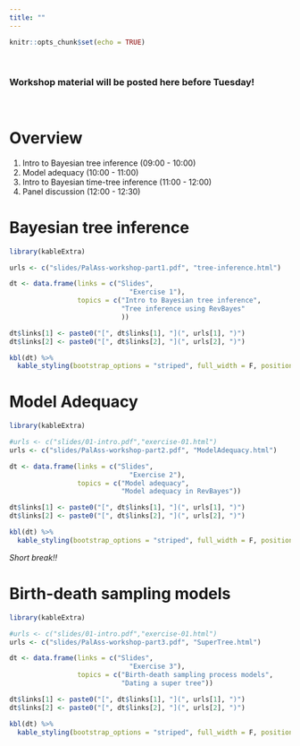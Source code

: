 ```yaml
---
title: ""
---
```


```r
knitr::opts_chunk$set(echo = TRUE)
```

\

### Workshop material will be posted here before Tuesday!

\

# Overview

1. Intro to Bayesian tree inference (09:00 - 10:00)
2. Model adequacy (10:00 - 11:00)
3. Intro to Bayesian time-tree inference (11:00 - 12:00)
4. Panel discussion (12:00 - 12:30)

# Bayesian tree inference

```r
library(kableExtra)

urls <- c("slides/PalAss-workshop-part1.pdf", "tree-inference.html")

dt <- data.frame(links = c("Slides", 
                              "Exercise 1"),
                 topics = c("Intro to Bayesian tree inference", 
                            "Tree inference using RevBayes"
                            ))

dt$links[1] <- paste0("[", dt$links[1], "](", urls[1], ")")
dt$links[2] <- paste0("[", dt$links[2], "](", urls[2], ")")

kbl(dt) %>%
  kable_styling(bootstrap_options = "striped", full_width = F, position = "left")

```

# Model Adequacy

```r
library(kableExtra)

#urls <- c("slides/01-intro.pdf","exercise-01.html")
urls <- c("slides/PalAss-workshop-part2.pdf", "ModelAdequacy.html")

dt <- data.frame(links = c("Slides", 
                              "Exercise 2"),
                 topics = c("Model adequacy",
                            "Model adequacy in RevBayes"))

dt$links[1] <- paste0("[", dt$links[1], "](", urls[1], ")")
dt$links[2] <- paste0("[", dt$links[2], "](", urls[2], ")")

kbl(dt) %>%
  kable_styling(bootstrap_options = "striped", full_width = F, position = "left")

```

*Short break!!*

# Birth-death sampling models

```r
library(kableExtra)

#urls <- c("slides/01-intro.pdf","exercise-01.html")
urls <- c("slides/PalAss-workshop-part3.pdf", "SuperTree.html")

dt <- data.frame(links = c("Slides", 
                              "Exercise 3"),
                 topics = c("Birth-death sampling process models",
                            "Dating a super tree"))

dt$links[1] <- paste0("[", dt$links[1], "](", urls[1], ")")
dt$links[2] <- paste0("[", dt$links[2], "](", urls[2], ")")

kbl(dt) %>%
  kable_styling(bootstrap_options = "striped", full_width = F, position = "left")

```
